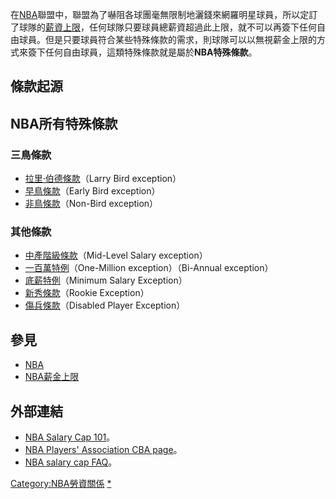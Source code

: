 {{original research|time=2018-09-05T02:22:25+00:00}}
{{unreferenced|time=2018-09-05T02:22:25+00:00}}
{{noteTA
|G1=NBA
|1=zh-hans:工資帽;zh-hk:工資帽;zh-tw:薪資上限;
}}
在[[NBA|NBA]]聯盟中，聯盟為了嚇阻各球團毫無限制地灑錢來網羅明星球員，所以定訂了球隊的[[NBA薪資上限|薪資上限]]，任何球隊只要球員總薪資超過此上限，就不可以再簽下任何自由球員。但是只要球員符合某些特殊條款的需求，則球隊可以以無視薪金上限的方式來簽下任何自由球員，這類特殊條款就是屬於'''NBA特殊條款'''。
== 條款起源 ==


== NBA所有特殊條款 ==

=== 三鳥條款 ===
*[[拉里·伯德條款|拉里·伯德條款]]（Larry Bird exception）
*[[早鳥條款|早鳥條款]]（Early Bird exception）
*[[非鳥條款|非鳥條款]]（Non-Bird exception）

=== 其他條款 ===
*[[中產階級條款|中產階級條款]]（Mid-Level Salary exception）
*[[一百萬特例|一百萬特例]]（One-Million exception）（Bi-Annual exception）
*[[底薪特例|底薪特例]]（Minimum Salary Exception）
*[[新秀條款|新秀條款]]（Rookie Exception）
*[[傷兵條款|傷兵條款]]（Disabled Player Exception）

== 參見 ==
*[[NBA|NBA]]
*[[NBA工资帽|NBA薪金上限]]

== 外部連結 ==
* [http://www.nba.com/blazers/news/Salary_Cap_101-147720-41.html NBA Salary Cap 101 ]{{Wayback|url=http://www.nba.com/blazers/news/Salary_Cap_101-147720-41.html |date=20080622235213 }}。{{en}}
* [https://web.archive.org/web/20100206125325/http://www.nbpa.com/cba.php NBA Players' Association CBA page ]。{{en}}
* [https://web.archive.org/web/20100722080241/http://members.cox.net/lmcoon/salarycap.htm NBA salary cap FAQ]。{{en}}


{{籃球小作品}}

[[Category:NBA勞資關係|Category:NBA勞資關係]]
[[Category:NBA規則|*]]